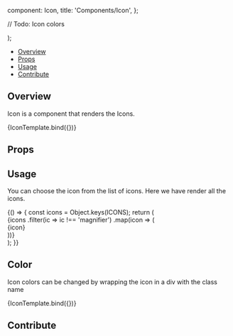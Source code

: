 

  component: Icon,
  title: 'Components/Icon',
};

<Meta title="Components/Icon" component={Icon} />

  // Todo: Icon colors
  <div className="h-8 w-8">
    <Icon {...args} />
  </div>
);

<Heading title="Icon" componentRelativePath="Icon/Icon.tsx" />

- [Overview](#overview)
- [Props](#props)
- [Usage](#usage)
- [Contribute](#contribute)

## Overview

Icon is a component that renders the Icons.

<Canvas>
  <Story
    name="Overview"
    args={{
      name: 'clipboard',
    }}
  >
    {IconTemplate.bind({})}
  </Story>
</Canvas>

## Props

<ArgsTable of={Icon} />

## Usage

You can choose the icon from the list of icons. Here we have render all the
icons.

<Canvas>
  <Story name="All Icons">
    {() => {
      const icons = Object.keys(ICONS);
      return (
        <div className="flex flex-wrap">
          {icons
            .filter(ic => ic !== 'magnifier')
            .map(icon => (
              <div className="m-4 flex flex-col items-center justify-center">
                <div class="h-8 w-8">
                  <Icon name={icon} />
                </div>
                <div className="text-gray-600">{icon}</div>
              </div>
            ))}
        </div>
      );
    }}
  </Story>
</Canvas>

## Color

Icon colors can be changed by wrapping the icon in a div with the class name

<Canvas>
  <Story
    name="Colors"
    args={{
      name: 'clipboard',
      className: 'text-red-700',
    }}
  >
    {IconTemplate.bind({})}
  </Story>
</Canvas>

## Contribute

<Footer componentRelativePath="Icon/__stories__/icon.stories.mdx" />
